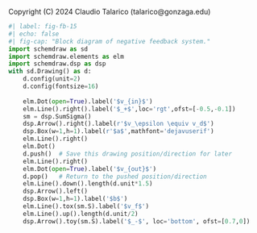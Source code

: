 ::: {.content-hidden}
Copyright (C) 2024 Claudio Talarico (talarico@gonzaga.edu)
:::

```python
#| label: fig-fb-15
#| echo: false
#| fig-cap: "Block diagram of negative feedback system."
import schemdraw as sd
import schemdraw.elements as elm
import schemdraw.dsp as dsp
with sd.Drawing() as d:
    d.config(unit=2)
    d.config(fontsize=16)
    
    elm.Dot(open=True).label('$v_{in}$')
    elm.Line().right().label('$_+$',loc='rgt',ofst=[-0.5,-0.1])
    sm = dsp.SumSigma()
    dsp.Arrow().right().label(r'$v_\epsilon \equiv v_d$')
    dsp.Box(w=1,h=1).label(r'$a$',mathfont='dejavuserif')
    elm.Line().right()
    elm.Dot()
    d.push()  # Save this drawing position/direction for later
    elm.Line().right()
    elm.Dot(open=True).label('$v_{out}$')
    d.pop()   # Return to the pushed position/direction
    elm.Line().down().length(d.unit*1.5)
    dsp.Arrow().left()
    dsp.Box(w=1,h=1).label('$b$')
    elm.Line().tox(sm.S).label('$v_f$')
    elm.Line().up().length(d.unit/2)
    dsp.Arrow().toy(sm.S).label('$_-$', loc='bottom', ofst=[0.7,0])
```
